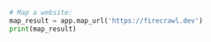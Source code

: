 ```python Python
# Map a website:
map_result = app.map_url('https://firecrawl.dev')
print(map_result)
```

